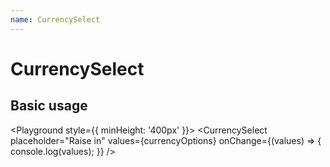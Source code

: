 ```yaml
---
name: CurrencySelect
---
```




# CurrencySelect

<PropsTable of={CurrencySelect} />

## Basic usage

<Playground style={{ minHeight: '400px' }}>
  <CurrencySelect 
    placeholder="Raise in" 
    values={currencyOptions}
    onChange={(values) => { console.log(values); }}
  />
</Playground>
